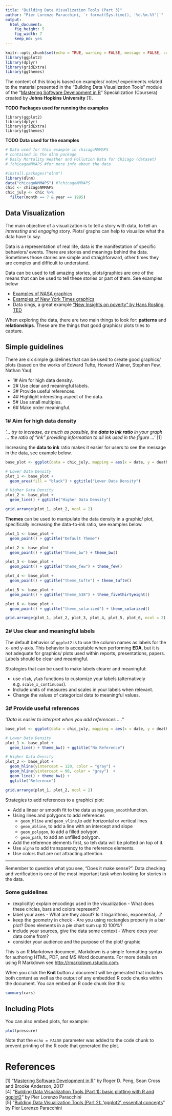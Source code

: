 ```yaml
---
title: "Building Data Visualization Tools (Part 3)"
author: "Pier Lorenzo Paracchini, `r format(Sys.time(), '%d.%m.%Y')`"
output: 
  html_document: 
    fig_height: 5
    fig_width: 7
    keep_md: yes
---
```


```r
knitr::opts_chunk$set(echo = TRUE, warning = FALSE, message = FALSE, collapse = TRUE)
library(ggplot2)
library(dplyr)
library(gridExtra)
library(ggthemes)
```

The content of this blog is based on examples/ notes/ experiments related to the material presented in the "Building Data Visualization Tools" module of the "[Mastering Software Development in R](https://www.coursera.org/specializations/r)" Specialization (Coursera) created by __Johns Hopkins University__ [1].

__TODO__ __Packages used for running the examples__
```
library(ggplot2)
library(dplyr)
library(gridExtra)
library(ggthemes)
```

__TODO__ __Data used for the examples__

```r
# Data used for this example in chicagoNMMAPS
# contained in the dlnm package
# Daily Mortality Weather and Pollution Data for Chicago (dataset)
# ?chicagoNMMAPS #for more info about the data

#install.packages("dlnm")
library(dlnm)
data("chicagoNMMAPS") #?chicagoNMMAPS
chic <- chicagoNMMAPS
chic_july <- chic %>%
  filter(month == 7 & year == 1995)

```
## Data Visualization 

The main objective of a visualization is to tell a story with data, to tell an *interesting* and *engaging* story. Plots/ graphs can help to visualize what the data have to say.

Data is a representation of real life, data is the manifestation of specific behaviors/ events. There are stories and meanings behind the data. Sometimes those stories are simple and straighforward, other times they are complex and difficult to understand.

Data can be used to tell amazing stories, plots/graphics are one of the means that can be used to tell these stories or part of them. See examples below 

* [Examples of NASA graphics](http://flowingdata.com/?s=nytimes)
* [Examples of New York Times graphics](http://flowingdata.com/?s=nytimes)
* Data sings, a great example ["New Insights on poverty" by Hans Rosling, TED](https://www.ted.com/talks/hans_rosling_reveals_new_insights_on_poverty)

When exploring the data, there are two main things to look for: **patterns** and **relationships**. These are the things that good graphics/ plots tries to capture.

## Simple guidelines

There are six simple guidelines that can be used to create good graphics/ plots (based on the works of Edward Tufte, Howard Wainer, Stephen Few, Nathan Yau):

* 1\# Aim for high data density.
* 2\# Use clear and meaningful labels.
* 3\# Provide useful references.
* 4\# Highlight interesting aspect of the data.
* 5\# Use small multiples.
* 6\# Make order meaningful.

### 1\# Aim for high data density

  _'... try to increase, as much as possible, the **data to ink ratio** in your graph ... the ratio of "ink" providing information to all ink used in the figure ...'_ [1]

Increasing the **data to ink** ratio makes it easier for users to see the message in the data, see example below.

```r
base_plot <- ggplot(data = chic_july, mapping = aes(x = date, y = death)) + scale_y_continuous(limits = c(0, 500))

# Lower Data Density
plot_1 <- base_plot +
  geom_area(fill = "black") + ggtitle("Lower Data Density")

# Higher Data Density
plot_2 <- base_plot +
  geom_line() + ggtitle("Higher Data Density")

grid.arrange(plot_1, plot_2, ncol = 2)
```

**Themes** can be used to manipulate the data density in a graphic/ plot, specifically increasing the data-to-ink ratio, see examples below.

```r
plot_1 <- base_plot +
  geom_point() + ggtitle("Default Theme")

plot_2 <- base_plot +
  geom_point() + ggtitle("theme_bw") + theme_bw()

plot_3 <- base_plot +
  geom_point() + ggtitle("theme_few") + theme_few()

plot_4 <- base_plot +
  geom_point() + ggtitle("theme_tufte") + theme_tufte()

plot_5 <- base_plot +
  geom_point() + ggtitle("theme_538") + theme_fivethirtyeight()

plot_6 <- base_plot +
  geom_point() + ggtitle("theme_solarized") + theme_solarized()

grid.arrange(plot_1, plot_2, plot_3, plot_4, plot_5, plot_6, ncol = 2)
```

### 2\# Use clear and meaningful labels

The default behavior of `ggplot2` is to use the column names as labels for the x- and y-axis. This behavior is acceptable when performing __EDA__, but it is not adequate for graphics/ plots used within reports, presentations, papers. Labels should be clear and meaningful.

Strategies that can be used to make labels clearer and meaningful:

* use `xlab`, `ylab` functions to customize your labels (alternatively e.g. `scale_x_continuous`).
* Include units of measures and scales in your labels when relevant.
* Change the values of categorical data to meaningful values. 

### 3\# Provide useful references

  _'Data is easier to interpret when you add references ...."_

```r
base_plot <- ggplot(data = chic_july, mapping = aes(x = date, y = death))

# Lower Data Density
plot_1 <- base_plot +
  geom_line() + theme_bw() + ggtitle("No Reference")

# Higher Data Density
plot_2 <- base_plot +
  geom_hline(yintercept = 120, color = "gray") +  
  geom_hline(yintercept = 90, color = "gray")  +
  geom_line() + theme_bw() + 
  ggtitle("Reference")

grid.arrange(plot_1, plot_2, ncol = 2)
```

Strategies to add references to a graphic/ plot:

* Add a linear or smooth fit to the data using `geom_smooth`function.
* Using lines and polygons to add references
    * `geom_hline` and `geom_vline`,to add horizontal or vertical lines
    * `geom_abline`, to add a line with an intercept and slope
    * `geom_polygon`, to add a filled polygon
    * `geom_path`, to add an unfilled polygon.
* Add the reference elements first, so teh data will be plotted on top of it.
* Use `alpha` to add transparency to the reference elements.
* Use colors that are not attracting attention.

-----------------------


Remember to question what you see, "Does it make sense?". Data checking and verification is one of the most important task when looking for stories in the data.


### Some guidelines

* (explicitly) explain encodings used in the visualization - What does these circles, bars and colors represent?
* label your axes - What are they about? Is it logarithmic, exponential,...?
* keep the geometry in check - Are you using rectangles properly in a bar plot? Does elements in a pie chart sum up t0 100%?
* include your sources, give the data some context - Where does your data come from?
* consider your audience and the purpose of the plot/ graphic

This is an R Markdown document. Markdown is a simple formatting syntax for authoring HTML, PDF, and MS Word documents. For more details on using R Markdown see <http://rmarkdown.rstudio.com>.

When you click the **Knit** button a document will be generated that includes both content as well as the output of any embedded R code chunks within the document. You can embed an R code chunk like this:

```r
summary(cars)
```

## Including Plots

You can also embed plots, for example:

```r
plot(pressure)
```

Note that the `echo = FALSE` parameter was added to the code chunk to prevent printing of the R code that generated the plot.

# References
[1] "[Mastering Software Development in R](https://bookdown.org/rdpeng/RProgDA/)" by Roger D. Peng, Sean Cross and Brooke Anderson, 2017  
[4] "[Building Data Visualization Tools (Part 1): basic plotting with R and ggplot2](https://pparacch.github.io/2017/07/06/plotting_in_R_ggplot2_part_1.html)" by Pier Lorenzo Paracchini  
[5] "[Building Data Visualization Tools (Part 2): 'ggplot2', essential concepts](https://pparacch.github.io/2017/07/14/plotting_in_R_ggplot2_part_2.html)" by Pier Lorenzo Paracchini

